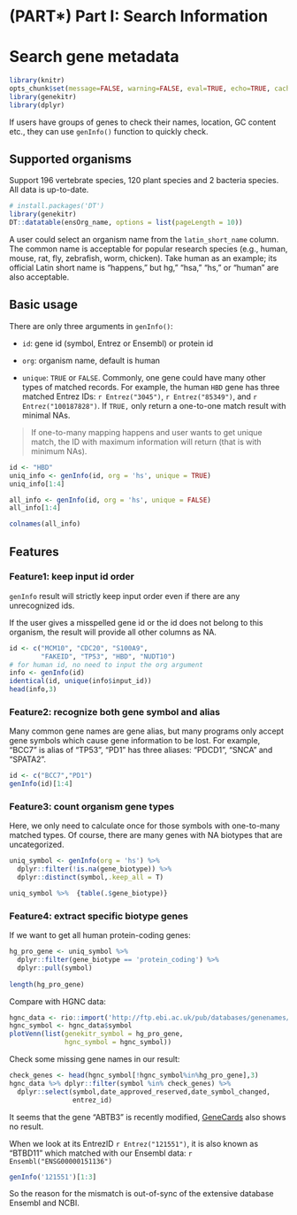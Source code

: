 # (PART\*) Part I: Search Information {-}


# Search gene metadata {#search-gene-metadata}

```r
library(knitr)
opts_chunk$set(message=FALSE, warning=FALSE, eval=TRUE, echo=TRUE, cache=TRUE)
library(genekitr)
library(dplyr)
```

If users have groups of genes to check their names, location, GC content etc., they can use `genInfo()` function to quickly check.

## Supported organisms {#geninfo-supported-species}

Support 196 vertebrate species, 120 plant species and 2 bacteria species. All data is up-to-date.

```r
# install.packages('DT')
library(genekitr)
DT::datatable(ensOrg_name, options = list(pageLength = 10))
```

A user could select an organism name from the `latin_short_name` column. The common name is acceptable for popular research species (e.g., human, mouse, rat, fly, zebrafish, worm, chicken). Take human as an example; its official Latin short name is "happens," but hg," "hsa," "hs," or "human" are also acceptable.

## Basic usage {#geninfo-basic-usage}

There are only three arguments in `genInfo()`:

- `id`: gene id (symbol, Entrez or Ensembl) or protein id

- `org`: organism name, default is human

- `unique`: `TRUE` or `FALSE`. Commonly, one gene could have many other types of matched records. For example, the human `HBD` gene has three matched Entrez IDs: `r Entrez("3045")`, `r Entrez("85349")`, and `r Entrez("100187828")`. If `TRUE,` only return a one-to-one match result with minimal NAs.

> If one-to-many mapping happens and user wants to get unique match, the ID with maximum information will return (that is with minimum NAs).

```r
id <- "HBD"
uniq_info <- genInfo(id, org = 'hs', unique = TRUE)
uniq_info[1:4]

all_info <- genInfo(id, org = 'hs', unique = FALSE)
all_info[1:4]

colnames(all_info)
```

## Features {#geninfo-features}

### Feature1: keep input id order {#geninfo-feature-1}

`genInfo` result will strictly keep input order even if there are any unrecognized ids.

If the user gives a misspelled gene id or the id does not belong to this organism, the result will provide all other columns as NA.


```r
id <- c("MCM10", "CDC20", "S100A9", 
        "FAKEID", "TP53", "HBD", "NUDT10")
# for human id, no need to input the org argument
info <- genInfo(id)
identical(id, unique(info$input_id))
head(info,3)
```

### Feature2: recognize both gene symbol and alias {#geninfo-feature-2}

Many common gene names are gene alias, but many programs only accept gene symbols which cause gene information to be lost. For example, "BCC7" is alias of "TP53", "PD1" has three aliases: "PDCD1", "SNCA" and "SPATA2".

```r
id <- c("BCC7","PD1")
genInfo(id)[1:4]
```

### Feature3: count organism gene types {#geninfo-feature-3}

Here, we only need to calculate once for those symbols with one-to-many matched types. Of course, there are many genes with NA biotypes that are uncategorized.

```r
uniq_symbol <- genInfo(org = 'hs') %>% 
  dplyr::filter(!is.na(gene_biotype)) %>% 
  dplyr::distinct(symbol,.keep_all = T) 

uniq_symbol %>%  {table(.$gene_biotype)}
```


### Feature4: extract specific biotype genes {#geninfo-feature-4}

If we want to get all human protein-coding genes:

```r
hg_pro_gene <- uniq_symbol %>% 
  dplyr::filter(gene_biotype == 'protein_coding') %>% 
  dplyr::pull(symbol) 
  
length(hg_pro_gene)
```

Compare with HGNC data:

```r
hgnc_data <- rio::import('http://ftp.ebi.ac.uk/pub/databases/genenames/hgnc/tsv/locus_types/gene_with_protein_product.txt') 
hgnc_symbol <- hgnc_data$symbol
plotVenn(list(genekitr_symbol = hg_pro_gene,
              hgnc_symbol = hgnc_symbol))
```

Check some missing gene names in our result:
```r
check_genes <- head(hgnc_symbol[!hgnc_symbol%in%hg_pro_gene],3)
hgnc_data %>% dplyr::filter(symbol %in% check_genes) %>% 
  dplyr::select(symbol,date_approved_reserved,date_symbol_changed,
                entrez_id)
```


It seems that the gene "ABTB3" is recently modified, [GeneCards](https://www.genecards.org/Search/Keyword?queryString=ABTB3) also shows no result.

When we look at its EntrezID `r Entrez("121551")`, it is also known as "BTBD11" which matched with our Ensembl data: `r Ensembl("ENSG00000151136")`

```r
genInfo('121551')[1:3]
```

So the reason for the mismatch is out-of-sync of the extensive database Ensembl and NCBI.



